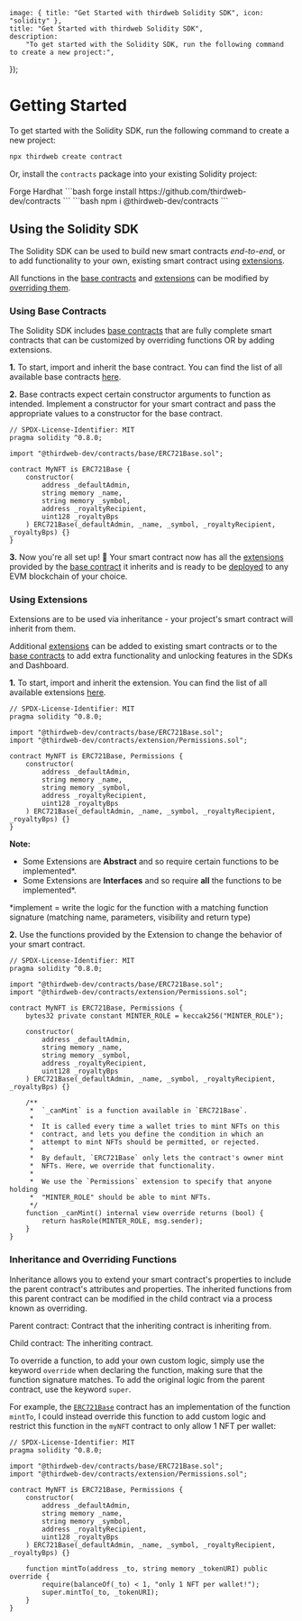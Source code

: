
	image: { title: "Get Started with thirdweb Solidity SDK", icon: "solidity" },
	title: "Get Started with thirdweb Solidity SDK",
	description:
		"To get started with the Solidity SDK, run the following command to create a new project:",
});

# Getting Started

To get started with the Solidity SDK, run the following command to create a new project:

```bash
npx thirdweb create contract
```

Or, install the `contracts` package into your existing Solidity project:

<Tabs defaultValue="forge">

<TabsList>
	<TabsTrigger value="forge">Forge</TabsTrigger>
	<TabsTrigger value="hardhat">Hardhat</TabsTrigger>
</TabsList>

<TabsContent value="forge">
```bash
forge install https://github.com/thirdweb-dev/contracts
```
</TabsContent>
<TabsContent value="hardhat">
```bash
npm i @thirdweb-dev/contracts
```
</TabsContent>
</Tabs>

## Using the Solidity SDK

The Solidity SDK can be used to build new smart contracts _end-to-end_, or to add functionality to your own, existing smart contract using [extensions](/contracts/build/extensions).

All functions in the [base contracts](/contracts/build/base-contracts) and [extensions](/contracts/build/extensions) can be modified by [overriding them](/contracts/build/get-started#inheritance-and-overriding-functions).

### Using Base Contracts

The Solidity SDK includes [base contracts](/contracts/build/base-contracts) that are fully complete smart contracts that can be customized by overriding functions OR by adding extensions.

**1.** To start, import and inherit the base contract. You can find the list of all available base contracts [here](/contracts/build/base-contracts).

**2.** Base contracts expect certain constructor arguments to function as intended. Implement a constructor for your smart contract and pass the
appropriate values to a constructor for the base contract.

```solidity
// SPDX-License-Identifier: MIT
pragma solidity ^0.8.0;

import "@thirdweb-dev/contracts/base/ERC721Base.sol";

contract MyNFT is ERC721Base {
    constructor(
        address _defaultAdmin,
        string memory _name,
        string memory _symbol,
        address _royaltyRecipient,
        uint128 _royaltyBps
    ) ERC721Base(_defaultAdmin, _name, _symbol, _royaltyRecipient, _royaltyBps) {}
}
```

**3.** Now you're all set up! 🎉 Your smart contract now has all the [extensions](/contracts/build/extensions) provided by the [base contract](/contracts/build/base-contracts) it inherits and is ready to be [deployed](/contracts/deploy/overview) to any EVM blockchain of your choice.

### Using Extensions

Extensions are to be used via inheritance - your project's smart contract will inherit from them.

Additional [extensions](/contracts/build/extensions) can be added to existing smart contracts or to the [base contracts](/contracts/build/base-contracts) to add extra functionality and unlocking features in the SDKs and Dashboard.

**1.** To start, import and inherit the extension. You can find the list of all available extensions [here](/contracts/build/extensions).

```solidity
// SPDX-License-Identifier: MIT
pragma solidity ^0.8.0;

import "@thirdweb-dev/contracts/base/ERC721Base.sol";
import "@thirdweb-dev/contracts/extension/Permissions.sol";

contract MyNFT is ERC721Base, Permissions {
    constructor(
        address _defaultAdmin,
        string memory _name,
        string memory _symbol,
        address _royaltyRecipient,
        uint128 _royaltyBps
    ) ERC721Base(_defaultAdmin, _name, _symbol, _royaltyRecipient, _royaltyBps) {}
}
```

**Note:**

- Some Extensions are **Abstract** and so require certain functions to be implemented\*.
- Some Extensions are **Interfaces** and so require **all** the functions to be implemented\*.

\*implement = write the logic for the function with a matching function signature (matching name, parameters, visibility and return type)

**2.** Use the functions provided by the Extension to change the behavior of your smart contract.

```solidity
// SPDX-License-Identifier: MIT
pragma solidity ^0.8.0;

import "@thirdweb-dev/contracts/base/ERC721Base.sol";
import "@thirdweb-dev/contracts/extension/Permissions.sol";

contract MyNFT is ERC721Base, Permissions {
    bytes32 private constant MINTER_ROLE = keccak256("MINTER_ROLE");

    constructor(
        address _defaultAdmin,
        string memory _name,
        string memory _symbol,
        address _royaltyRecipient,
        uint128 _royaltyBps
    ) ERC721Base(_defaultAdmin, _name, _symbol, _royaltyRecipient, _royaltyBps) {}

    /**
     *  `_canMint` is a function available in `ERC721Base`.
     *
     *  It is called every time a wallet tries to mint NFTs on this
     *  contract, and lets you define the condition in which an
     *  attempt to mint NFTs should be permitted, or rejected.
     *
     *  By default, `ERC721Base` only lets the contract's owner mint
     *  NFTs. Here, we override that functionality.
     *
     *  We use the `Permissions` extension to specify that anyone holding
     *  "MINTER_ROLE" should be able to mint NFTs.
     */
    function _canMint() internal view override returns (bool) {
        return hasRole(MINTER_ROLE, msg.sender);
    }
}
```

### Inheritance and Overriding Functions

Inheritance allows you to extend your smart contract's properties to include the parent contract's attributes and properties.
The inherited functions from this parent contract can be modified in the child contract via a process known as overriding.

Parent contract: Contract that the inheriting contract is inheriting from.

Child contract: The inheriting contract.

To override a function, to add your own custom logic, simply use the keyword `override` when declaring the function, making sure that the function signature matches.
To add the original logic from the parent contract, use the keyword `super`.

For example, the [`ERC721Base`](/contracts/build/base-contracts/erc-721/base) contract has an implementation of the function `mintTo`, I could instead override this function to add custom logic
and restrict this function in the `myNFT` contract to only allow 1 NFT per wallet:

```solidity
// SPDX-License-Identifier: MIT
pragma solidity ^0.8.0;

import "@thirdweb-dev/contracts/base/ERC721Base.sol";
import "@thirdweb-dev/contracts/extension/Permissions.sol";

contract MyNFT is ERC721Base, Permissions {
    constructor(
        address _defaultAdmin,
        string memory _name,
        string memory _symbol,
        address _royaltyRecipient,
        uint128 _royaltyBps
    ) ERC721Base(_defaultAdmin, _name, _symbol, _royaltyRecipient, _royaltyBps) {}

    function mintTo(address _to, string memory _tokenURI) public override {
        require(balanceOf(_to) < 1, "only 1 NFT per wallet!");
        super.mintTo(_to, _tokenURI);
    }
}
```

```

```

